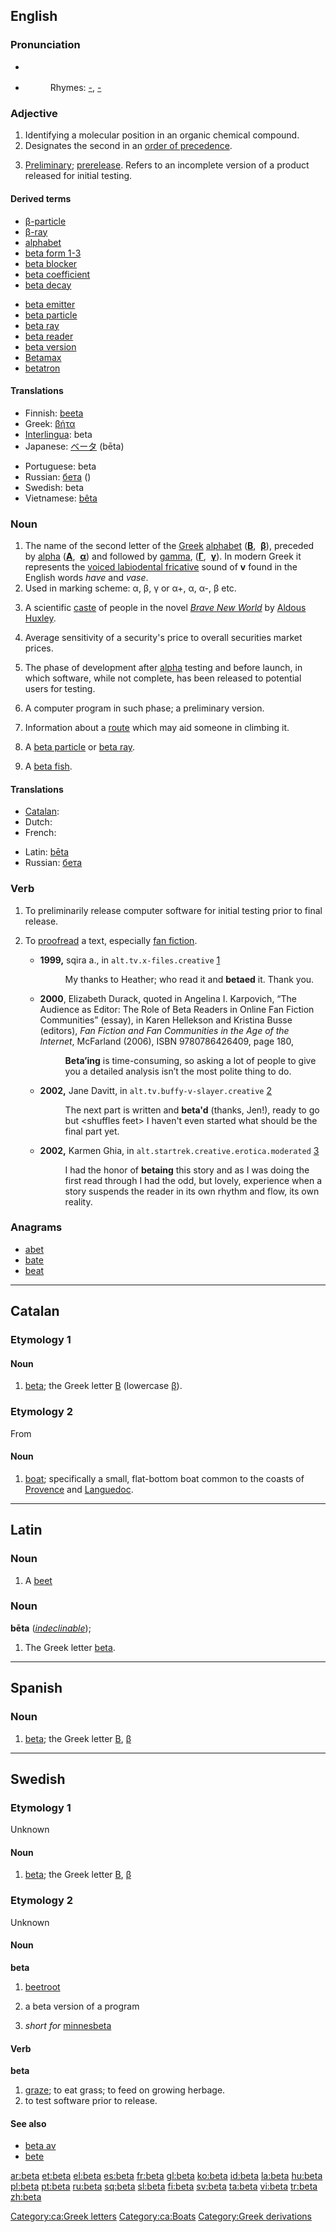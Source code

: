 {{also|Beta|betta|Betta}}{{letter disp2| alpha | [[image:Greek_uc_beta.png|36px]] [[image:Greek_lc_beta.png|27px]] | gamma | βήτα | Β | β }}
==English==

===Pronunciation===
* {{IPA|/ˈbiːtə/}} {{italbrac|[[RP]]}}
* {{a|US}} {{IPA|/ˈbeɪtə/}}
*: Rhymes: [[Rhymes:English:-eɪtə|-{{IPAchar|eɪtə}}]], [[Rhymes:English:-iːtə|-{{IPAchar|iːtə}}]]

===Adjective===
{{en-adj|-|-}}

# Identifying a molecular position in an organic chemical compound.
# Designates the second in an [[order of precedence]].
# {{computing}} [[preliminary|Preliminary]]; [[prerelease]]. Refers to an incomplete version of a product released for initial testing.

====Derived terms====
{{rel-top|terms derived from ''beta (adjective)''}}
* [[β-particle]]
* [[β-ray]]
* [[alphabet]]
* [[beta form 1-3]]
* [[beta blocker]]
* [[beta coefficient]]
* [[beta decay]]
{{rel-mid}}
* [[beta emitter]]
* [[beta particle]]
* [[beta ray]]
* [[beta reader]]
* [[beta version]]
* [[Betamax]]
* [[betatron]]
{{rel-bottom}}

====Translations====
{{trans-top|}}
* Finnish: [[beeta]]
* Greek: [[βήτα]] {{n}}
* [[Interlingua]]: beta
* Japanese: [[ベータ]] (bēta)
{{trans-mid}}
* Portuguese: beta {{m}}
* Russian: [[бета]] ({{IPAchar|bɛ́ta}}) {{f}}
* Swedish: beta
* Vietnamese: [[bêta]]
{{trans-bottom}}

===Noun===
{{en-noun}}

# The name of the second letter of the [[Greek]] [[alphabet]] ('''[[Β]]''', &nbsp;'''[[β]]'''), preceded by [[alpha]] ('''[[Α]]''', &nbsp;'''[[α]]''') and followed by [[gamma]], ('''[[Γ]]''', &nbsp;'''[[γ]]'''). In modern Greek it represents the [[w:Voiced labiodental fricative|voiced labiodental fricative]] sound of '''v''' found in the English words ''have'' and ''vase''.
# Used in marking scheme: α, β, γ or α+, α, α-, β etc.
# {{rfv-sense}} A scientific [[caste]] of people in the novel ''[[w:Brave New World|Brave New World]]'' by [[w:Aldous Huxley|Aldous Huxley]].
# {{finance}} Average sensitivity of a security's price to overall securities market prices.
# {{computing}} The phase of development after [[alpha]] testing and before launch, in which software, while not complete, has been released to potential users for testing.
# {{computing}} A computer program in such phase; a preliminary version.
# {{climbing}} Information about a [[route]] which may aid someone in climbing it.
# {{physics}} A [[beta particle]] or [[beta ray]].
# A [[beta fish]].

====Translations====
{{trans-top|letter of the Greek alphabet}}
* [[Catalan]]: {{t|ca|beta|f}}
* Dutch: {{t-|nl|bèta|f|m}}
* French: {{t+|fr|bêta|m}}
{{trans-mid}}
* Latin: [[#Latin|bēta]] {{n}}
* Russian: [[бета]] {{IPAchar|(bɛ́ta)}} {{f}}
{{trans-bottom}}

===Verb===
{{en-verb}}

# {{computing}} To preliminarily release computer software for initial testing prior to final release.
# {{context|chiefly|Internet}} To [[proofread]] a text, especially [[fan fiction]].
#* '''1999,''' sqira a., in <tt>alt.tv.x-files.creative</tt> [http://groups.google.com/group/alt.tv.x-files.creative/msg/29d32d27e61755f2?dmode=source]
#*: My thanks to Heather; who read it and '''betaed''' it. Thank you.
#* '''2000''', Elizabeth Durack, quoted in Angelina I. Karpovich, “The Audience as Editor: The Role of Beta Readers in Online Fan Fiction Communities” (essay), in Karen Hellekson and Kristina Busse (editors), ''Fan Fiction and Fan Communities in the Age of the Internet'', McFarland (2006), ISBN 9780786426409, page 180,
#*: '''Beta’ing''' is time-consuming, so asking a lot of people to give you a detailed analysis isn’t the most polite thing to do.
#* '''2002,''' Jane Davitt, in <tt>alt.tv.buffy-v-slayer.creative</tt> [http://groups.google.com/group/alt.tv.buffy-v-slayer.creative/msg/9301606b391212c0?dmode=source]
#*: The next part is written and '''beta'd''' (thanks, Jen!), ready to go but &lt;shuffles feet> I haven't even started what should be the final part yet.
#* '''2002,''' Karmen Ghia, in <tt>alt.startrek.creative.erotica.moderated</tt> [http://groups.google.com/group/alt.startrek.creative.erotica.moderated/msg/8405f53e8acbb0c1?dmode=source]
#*: I had the honor of '''betaing''' this story and as I was doing the first read through I had the odd, but lovely, experience when a story suspends the reader in its own rhythm and flow, its own reality.

===Anagrams===
* [[abet]]
* [[bate]]
* [[beat]]

----

==Catalan==

===Etymology 1===

====Noun====
{{ca-noun|f|pl=betes}}
# [[beta#English|beta]]; the Greek letter [[Β]] (lowercase [[β]]). [[Category:ca:Greek letters]]

===Etymology 2===
From {{etyl|oc|ca}} {{term|lang=la|beta}}

====Noun====
{{ca-noun|f|pl=betes}}
# [[boat]]; specifically a small, flat-bottom boat common to the coasts of [[Provence]] and [[Languedoc]]. [[Category:ca:Boats]]

----

==Latin==

===Noun===
{{la-noun|bēta|betae|bētae|f|first}}

# A [[beet]]

===Noun===
'''bēta''' (''[[indeclinable]]''); {{n}}

# The Greek letter [[#English|beta]].

----

==Spanish==

===Noun===
{{es-noun-f}}

# [[beta]]; the Greek letter [[Β]], [[β]]

----

==Swedish==

===Etymology 1===
Unknown

====Noun====
{{infl|sv|noun|g=n}}
{{sv-noun-irreg-n|beta|betat|beta|betan|definitions=1}}

# [[#English|beta]]; the Greek letter [[Β]], [[β]]

===Etymology 2===
Unknown

====Noun====
{{sv-noun-reg-or|bet|beta|definitions=1-3}}
'''beta''' {{c}}

# [[beetroot]]
# {{context|computers|lang=sv}} a beta version of a program
# {{slang|lang=sv}} ''short for'' [[minnesbeta]]

====Verb====
{{sv-verb-reg-ar}}
'''beta'''

# [[graze]]; to eat grass; to feed on growing herbage.
# to test software prior to release.

====See also====
* [[beta av]]
* [[bete]]

[[Category:Greek derivations]]

[[ar:beta]]
[[et:beta]]
[[el:beta]]
[[es:beta]]
[[fr:beta]]
[[gl:beta]]
[[ko:beta]]
[[id:beta]]
[[la:beta]]
[[hu:beta]]
[[pl:beta]]
[[pt:beta]]
[[ru:beta]]
[[sq:beta]]
[[sl:beta]]
[[fi:beta]]
[[sv:beta]]
[[ta:beta]]
[[vi:beta]]
[[tr:beta]]
[[zh:beta]]